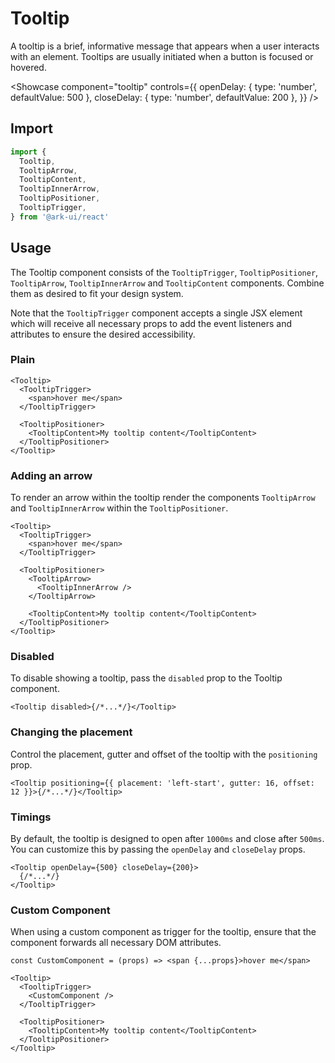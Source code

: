# Tooltip

A tooltip is a brief, informative message that appears when a user interacts with an element.
Tooltips are usually initiated when a button is focused or hovered.

<Showcase
  component="tooltip"
  controls={{
    openDelay: { type: 'number', defaultValue: 500 },
    closeDelay: { type: 'number', defaultValue: 200 },
  }}
/>

## Import

```ts
import {
  Tooltip,
  TooltipArrow,
  TooltipContent,
  TooltipInnerArrow,
  TooltipPositioner,
  TooltipTrigger,
} from '@ark-ui/react'
```

## Usage

The Tooltip component consists of the `TooltipTrigger`, `TooltipPositioner`, `TooltipArrow`,
`TooltipInnerArrow` and `TooltipContent` components. Combine them as desired to fit your design
system.

Note that the `TooltipTrigger` component accepts a single JSX element which will receive all
necessary props to add the event listeners and attributes to ensure the desired accessibility.

### Plain

```tsx
<Tooltip>
  <TooltipTrigger>
    <span>hover me</span>
  </TooltipTrigger>

  <TooltipPositioner>
    <TooltipContent>My tooltip content</TooltipContent>
  </TooltipPositioner>
</Tooltip>
```

### Adding an arrow

To render an arrow within the tooltip render the components `TooltipArrow` and `TooltipInnerArrow`
within the `TooltipPositioner`.

```tsx {7-9}
<Tooltip>
  <TooltipTrigger>
    <span>hover me</span>
  </TooltipTrigger>

  <TooltipPositioner>
    <TooltipArrow>
      <TooltipInnerArrow />
    </TooltipArrow>

    <TooltipContent>My tooltip content</TooltipContent>
  </TooltipPositioner>
</Tooltip>
```

### Disabled

To disable showing a tooltip, pass the `disabled` prop to the Tooltip component.

```tsx
<Tooltip disabled>{/*...*/}</Tooltip>
```

### Changing the placement

Control the placement, gutter and offset of the tooltip with the `positioning` prop.

```tsx
<Tooltip positioning={{ placement: 'left-start', gutter: 16, offset: 12 }}>{/*...*/}</Tooltip>
```

### Timings

By default, the tooltip is designed to open after `1000ms` and close after `500ms`. You can
customize this by passing the `openDelay` and `closeDelay` props.

```tsx
<Tooltip openDelay={500} closeDelay={200}>
  {/*...*/}
</Tooltip>
```

### Custom Component

When using a custom component as trigger for the tooltip, ensure that the component forwards all
necessary DOM attributes.

```tsx
const CustomComponent = (props) => <span {...props}>hover me</span>
```

```tsx {3}
<Tooltip>
  <TooltipTrigger>
    <CustomComponent />
  </TooltipTrigger>

  <TooltipPositioner>
    <TooltipContent>My tooltip content</TooltipContent>
  </TooltipPositioner>
</Tooltip>
```
